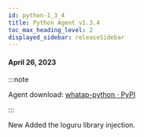 ```yaml
---
id: python-1_3_4
title: Python Agent v1.3.4
toc_max_heading_level: 2
displayed_sidebar: releaseSidebar
---
```



#### April 26, 2023

:::note

Agent download: [whatap-python · PyPI](https://pypi.org/project/whatap-python/1.3.4/)

:::

<p><Status>New</Status> Added the loguru library injection.</p>
